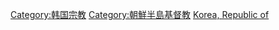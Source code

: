 {{Catmore}}

[[Category:韩国宗教|Category:韩国宗教]]
[[Category:朝鮮半島基督教|Category:朝鮮半島基督教]]
[[Category:亚洲各国基督教|Korea, Republic of]]